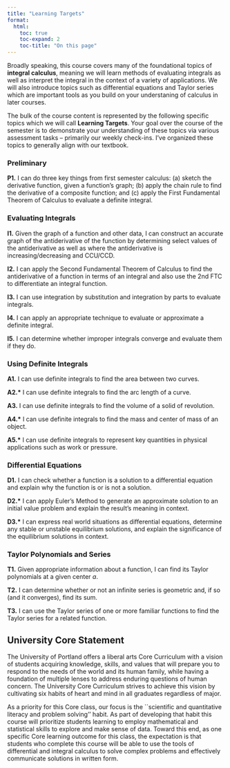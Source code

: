 ```yaml
---
title: "Learning Targets"
format:
  html: 
    toc: true
    toc-expand: 2
    toc-title: "On this page"
---
```


Broadly speaking, this course covers many of the foundational topics of **integral calculus**, meaning we will learn methods of evaluating integrals as well as interpret the integral in the context of a variety of applications. We will also introduce topics such as differential equations and Taylor series which are important tools as you build on your understaning of calculus in later courses.

The bulk of the course content is represented by the following specific topics which we will call **Learning Targets**. Your goal over the course of the semester is to demonstrate your understanding of these topics via various assessment tasks -- primarily our weekly check-ins. I've organized these topics to generally align with our textbook.

### Preliminary

**P1.** I can do three key things from first semester calculus: (a) sketch the derivative function, given a function's graph; (b) apply the chain rule to find the derivative of a composite function; and (c) apply the First Fundamental Theorem of Calculus to evaluate a definite integral.

### Evaluating Integrals

**I1.** Given the graph of a function and other data, I can construct an accurate graph of the antiderivative of the function by determining select values of the antiderivative as well as where the antiderivative is increasing/decreasing and CCU/CCD.

**I2.** I can apply the Second Fundamental Theorem of Calculus to find the antiderivative of a function in terms of an integral and also use the 2nd FTC to differentiate an integral function.

**I3.** I can use integration by substitution and integration by parts to evaluate integrals.

**I4.** I can apply an appropriate technique to evaluate or approximate a definite integral.

**I5.** I can determine whether improper integrals converge and evaluate them if they do.

### Using Definite Integrals

**A1.** I can use definite integrals to find the area between two curves.

**A2.\*** I can use definite integrals to find the arc length of a curve.

**A3.** I can use definite integrals to find the volume of a solid of revolution.

**A4.\*** I can use definite integrals to find the mass and center of mass of an object.

**A5.\*** I can use definite integrals to represent key quantities in physical applications such as work or pressure.

### Differential Equations

**D1.** I can check whether a function is a solution to a differential equation and explain why the function is or is not a solution.

**D2.\*** I can apply Euler's Method to generate an approximate solution to an initial value problem and explain the result's meaning in context.

**D3.\*** I can express real world situations as differential equations, determine any stable or unstable equilibrium solutions, and explain the significance of the equilibrium solutions in context.

### Taylor Polynomials and Series

**T1.** Given appropriate information about a function, I can find its Taylor polynomials at a given center *a*.

**T2.** I can determine whether or not an infinite series is geometric and, if so (and it converges), find its sum.

**T3.** I can use the Taylor series of one or more familiar functions to find the Taylor series for a related function.

## University Core Statement

The University of Portland offers a liberal arts Core Curriculum with a vision of students acquiring knowledge, skills, and values that will prepare you to respond to the needs of the world and its human family, while having a foundation of multiple lenses to address enduring questions of human concern. The University Core Curriculum strives to achieve this vision by cultivating six habits of heart and mind in all graduates regardless of major.

As a priority for this Core class, our focus is the \`\`scientific and quantitative literacy and problem solving'' habit. As part of developing that habit this course will prioritize students learning to employ mathematical and statistical skills to explore and make sense of data. Toward this end, as one specific Core learning outcome for this class, the expectation is that students who complete this course will be able to use the tools of differential and integral calculus to solve complex problems and effectively communicate solutions in written form.

